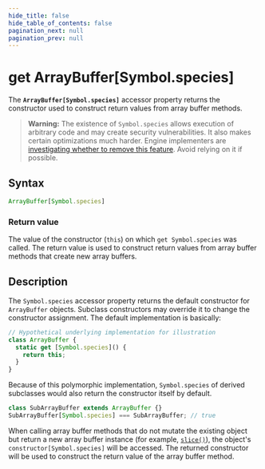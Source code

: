 ```yaml
---
hide_title: false
hide_table_of_contents: false
pagination_next: null
pagination_prev: null
---
```

# get ArrayBuffer\[Symbol.species]

The **`ArrayBuffer[Symbol.species]`** accessor property returns the constructor used to construct return values from array buffer methods.

> **Warning:** The existence of `Symbol.species` allows execution of arbitrary code and may create security vulnerabilities. It also makes certain optimizations much harder. Engine implementers are [investigating whether to remove this feature](https://github.com/tc39/proposal-rm-builtin-subclassing). Avoid relying on it if possible.

## Syntax

```js
ArrayBuffer[Symbol.species]
```

### Return value

The value of the constructor (`this`) on which `get Symbol.species` was called. The return value is used to construct return values from array buffer methods that create new array buffers.

## Description

The `Symbol.species` accessor property returns the default constructor for `ArrayBuffer` objects. Subclass constructors may override it to change the constructor assignment. The default implementation is basically:

```js
// Hypothetical underlying implementation for illustration
class ArrayBuffer {
  static get [Symbol.species]() {
    return this;
  }
}
```

Because of this polymorphic implementation, `Symbol.species` of derived subclasses would also return the constructor itself by default.

```js
class SubArrayBuffer extends ArrayBuffer {}
SubArrayBuffer[Symbol.species] === SubArrayBuffer; // true
```

When calling array buffer methods that do not mutate the existing object but return a new array buffer instance (for example, [`slice()`](./prototype/slice.md)), the object's `constructor[Symbol.species]` will be accessed. The returned constructor will be used to construct the return value of the array buffer method.
